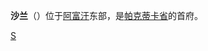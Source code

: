 {{Infobox Settlement
| name = 沙兰<br/>شرنه
| image_skyline = U.S. Soldiers with Charlie Company, 3rd Battalion, 187th Infantry Regiment, 101st Airborne Division, along with Afghan National Police officers, patrol the Sharana bazaar in western Paktika province 100821-A-OD503-018.jpg
| imagesize = 
| image_caption = 
| image_flag = 
| image_shield = 
| pushpin_map = Afghanistan
| pushpin_label_position = bottom
| subdivision_type = 国家
| subdivision_name = {{AFG}}
| subdivision_type1 = [[阿富汗行政区划|省]]
| subdivision_name1 = [[帕克蒂卡省|帕克蒂卡省]]
| subdivision_type2 = 
| subdivision_name2 = 
| elevation_m = 
| elevation_ft = 
| area_total_km2 = 
| population_as_of = 2006年
| population_total = 2200
| population_density_km2 = 
| timezone = 
| utc_offset = +4:30
| timezone_DST = 
| utc_offset_DST = 
| latd = 33
| latm = 7
| lats = 48
| latNS = N
| longd = 68
| longm = 46
| longs = 48
| longEW = E
| website =  
}}
'''沙兰'''（{{lang-fa|شرنه}}）位于[[阿富汗|阿富汗]]东部，是[[帕克蒂卡省|帕克蒂卡省]]的首府。

{{Afghanistan-stub}}

[[Category:阿富汗城市|S]]